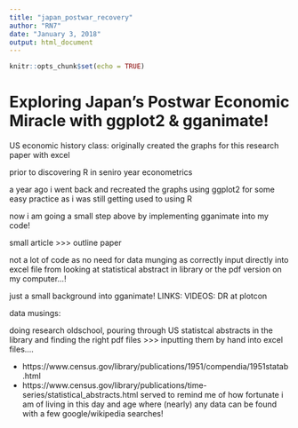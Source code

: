 ```yaml
---
title: "japan_postwar_recovery"
author: "RN7"
date: "January 3, 2018"
output: html_document
---
```


```r
knitr::opts_chunk$set(echo = TRUE)
```

# Exploring Japan's Postwar Economic Miracle with ggplot2 & gganimate!


US economic history class:
originally created the graphs for this research paper with excel

prior to discovering R in seniro year econometrics

a year ago i went back and recreated the graphs using ggplot2 for some easy practice as i was still getting used to using R

now i am going a small step above by implementing gganimate into my code!

small article >>> outline paper 

not a lot of code as no need for data munging as correctly input directly into excel file from looking at statistical abstract in library or the pdf version on my computer...!

just a small background into gganimate!
LINKS:
VIDEOS: DR at plotcon

data musings:

doing research oldschool, pouring through US statistcal abstracts in the library and
finding the right pdf files >>> inputting them by hand into excel files....

- https://www.census.gov/library/publications/1951/compendia/1951statab.html
- https://www.census.gov/library/publications/time-series/statistical_abstracts.html
served to remind me of how fortunate i am of living in this day and age where (nearly) any data can be found with a few google/wikipedia searches!






